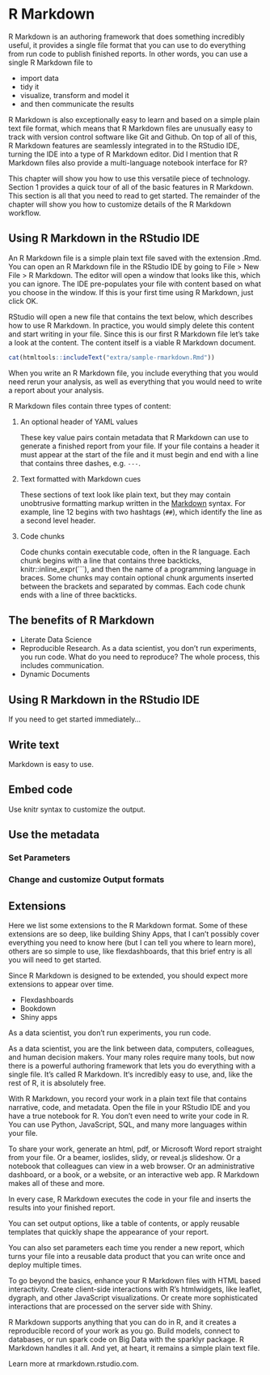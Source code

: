# R Markdown

R Markdown is an authoring framework that does something incredibly useful, it provides a single file format that you can use to do everything from run code to publish finished reports. In other words, you can use a single R Markdown file to 

* import data
* tidy it
* visualize, transform and model it
* and then communicate the results

R Markdown is also exceptionally easy to learn and based on a simple plain text file format, which means that R Markdown files are unusually easy to track with version control software like Git and Github. On top of all of this, R Markdown features are seamlessly integrated in to the RStudio IDE, turning the IDE into a type of R Markdown editor. Did I mention that R Markdown files also provide a multi-language notebook interface for R? 

This chapter will show you how to use this versatile piece of technology. Section 1 provides a quick tour of all of the basic features in R Markdown. This section is all that you need to read to get started. The remainder of the chapter will show you how to customize details of the R Markdown workflow.

## Using R Markdown in the RStudio IDE

An R Markdown file is a simple plain text file saved with the extension .Rmd. You can open an R Markdown file in the RStudio IDE by going to File > New File > R Markdown. The editor will open a window that looks like this, which you can ignore. The IDE pre-populates your file with content based on what you choose in the window. If this is your first time using R Markdown, just click OK.

<!--- ![](images/rmarkdown-wizard.png) --->

RStudio will open a new file that contains the text below, which describes how to use R Markdown. In practice, you would simply delete this content and start writing in your file. Since this is our first R Markdown file let's take a look at the content. The content itself is a viable R Markdown document.

```r
cat(htmltools::includeText("extra/sample-rmarkdown.Rmd"))
```

When you write an R Markdown file, you include everything that you would need rerun your analysis, as well as everything that you would need to write a report about your analysis.

R Markdown files contain three types of content:

1. An optional header of YAML values

    These key value pairs contain metadata that R Markdown can use to generate a finished report from your file. If your file contains a header it must appear at the start of the file and it must begin and end with a line that contains three dashes, e.g. `---`.
    
2. Text formatted with Markdown cues

    These sections of text look like plain text, but they may contain unobtrusive formatting markup written in the [Markdown](http://rmarkdown.rstudio.com/authoring_basics.html) syntax. For example, line 12 begins with two hashtags (`##`), which identify the line as a second level header.
    
3. Code chunks 

    Code chunks contain executable code, often in the R language. Each chunk begins with a line that contains three backticks, knitr::inline_expr(```), and then the name of a programming language in braces. Some chunks may contain optional chunk arguments inserted between the brackets and separated by commas. Each code chunk ends with a line of three backticks.

    
   


## The benefits of R Markdown

* Literate Data Science
* Reproducible Research.
    As a data scientist, you don't run experiments, you run code. What do you need to reproduce? The whole process, this includes communication.
* Dynamic Documents

## Using R Markdown in the RStudio IDE

If you need to get started immediately...

## Write text

Markdown is easy to use. 

## Embed code

Use knitr syntax to customize the output.

## Use the metadata

### Set Parameters
### Change and customize Output formats

## Extensions

Here we list some extensions to the R Markdown format. Some of these extensions are so deep, like building Shiny Apps, that I can't possibly cover everything you need to know here (but I can tell you where to learn more), others are so simple to use, like flexdashboards, that this brief entry is all you will need to get started.

Since R Markdown is designed to be extended, you should expect more extensions to appear over time.

* Flexdashboards
* Bookdown
* Shiny apps





As a data scientist, you don't run experiments, you run code.




As a data scientist, you are the link between data, computers, colleagues, and human decision makers. Your many roles require many tools, but now there is a powerful authoring framework that lets you do everything with a single file. It’s called R Markdown. It‘s incredibly easy to use, and, like the rest of R, it is absolutely free.

With R Markdown, you record your work in a plain text file that contains narrative, code, and metadata. Open the file in your RStudio IDE and you have a true notebook for R. You don’t even need to write your code in R. You can use Python, JavaScript, SQL, and many more languages within your file.

To share your work, generate an html, pdf, or Microsoft Word report straight from your file. Or a beamer, ioslides, slidy, or reveal.js slideshow. Or a notebook that colleagues can view in a web browser. Or an administrative dashboard, or a book, or a website, or an interactive web app. R Markdown makes all of these and more. 

In every case, R Markdown executes the code in your file and inserts the results into your finished report. 

You can set output options, like a table of contents, or apply reusable templates that quickly shape the appearance of your report. 

You can also set parameters each time you render a new report, which turns your file into a reusable data product that you can write once and deploy multiple times.

To go beyond the basics, enhance your R Markdown files with HTML based interactivity. Create client-side interactions with R’s htmlwidgets, like leaflet, dygraph, and other JavaScript visualizations. Or create more sophisticated interactions that are processed on the server side with Shiny. 

R Markdown supports anything that you can do in R, and it creates a reproducible record of your work as you go. Build models, connect to databases, or run spark code on Big Data with the sparklyr package. R Markdown handles it all. And yet, at heart, it remains a simple plain text file. 

Learn more at rmarkdown.rstudio.com.
